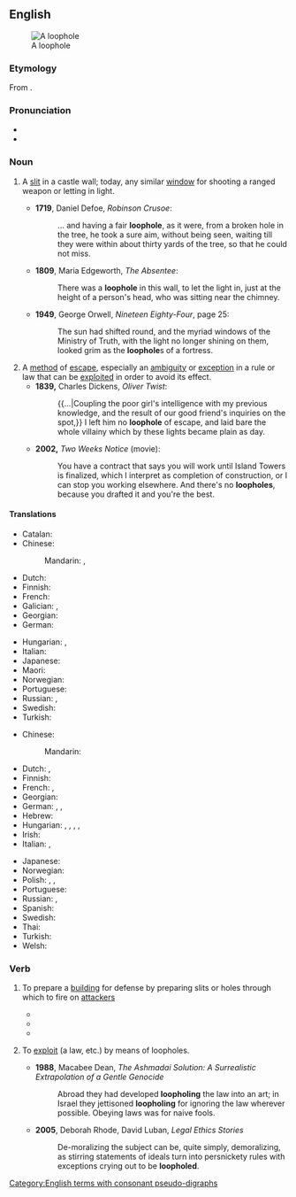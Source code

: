 ==English==
{{wikipedia}}
[[File:Caen chato meurtrière.jpg|thumb|A loophole]]

===Etymology===
From {{inh|en|enm|loupe||opening in a wall}}<!--http://www.etymonline.com/index.php?term=loophole-->.

===Pronunciation===
* {{IPA|/ˈluːphəʊl/|lang=en}}
* {{hyphenation|loop|hole|lang=en}}

===Noun===
{{en-noun}}

# {{lb|en|historical}} A [[slit]] in a castle wall; today, any similar [[window]] for shooting a ranged weapon or letting in light.
#* '''1719''', Daniel Defoe, ''Robinson Crusoe'':
#*: ... and having a fair '''loophole''', as it were, from a broken hole in the tree, he took a sure aim, without being seen, waiting till they were within about thirty yards of the tree, so that he could not miss.
#* '''1809''', Maria Edgeworth, ''The Absentee'':
#*: There was a '''loophole''' in this wall, to let the light in, just at the height of a person's head, who was sitting near the chimney.
#* '''1949''', George Orwell, ''Nineteen Eighty-Four'', page 25:
#*: The sun had shifted round, and the myriad windows of the Ministry of Truth, with the light no longer shining on them, looked grim as the '''loophole'''s of a fortress.
# A [[method]] of [[escape]], especially an [[ambiguity]] or [[exception]] in a rule or law that can be [[exploit]]ed in order to avoid its effect.
#* '''1839,''' Charles Dickens, ''Oliver Twist'':
#*: {{...|Coupling the poor girl's intelligence with my previous knowledge, and the result of our good friend's inquiries on the spot,}} I left him no '''loophole''' of escape, and laid bare the whole villainy which by these lights became plain as day.
#* '''2002,''' ''Two Weeks Notice'' (movie):
#*: You have a contract that says you will work until Island Towers is finalized, which I interpret as completion of construction, or I can stop you working elsewhere. And there's no '''loopholes''', because you drafted it and you're the best.

====Translations====
{{trans-top|slit in a castle wall}}
* Catalan: {{t|ca|espitllera|f}}
* Chinese:
*: Mandarin: {{t+|cmn|槍眼|sc=Hani}}, {{t+|cmn|枪眼|tr=qiāngyǎn|sc=Hani}}
* Dutch: {{t+|nl|schietgat|n}}
* Finnish: {{t|fi|ampuma-aukko}}
* French: {{t+|fr|meurtrière|f}}
* Galician: {{t|gl|seteira|f}}, {{t|gl|troneira|f}}
* Georgian: {{t|ka|ამბრაზურა|sc=Geor}}
* German: {{t+|de|Schießscharte|f}}
{{trans-mid}}
* Hungarian: {{t|hu|lőrés}}, {{t+|hu|kémlelőnyílás}}
* Italian: {{t+|it|feritoia|f}}
* Japanese: {{t|ja|銃眼|tr=じゅうがん, jūgan|sc=Jpan}}
* Maori: {{t|mi|whakarua kōtare}}
* Norwegian: {{t|no|skyteskår|n}}
* Portuguese: {{t+|pt|seteira|f}}
* Russian: {{t+|ru|амбразу́ра|f}}, {{t+|ru|бойни́ца|f}}
* Swedish: {{t|sv|skottglugg|c}}
* Turkish: {{t+|tr|mazgal}}
{{trans-bottom}}

{{trans-top|method of escape}}
* Chinese:
*: Mandarin: {{t+|cmn|漏洞|tr=lòudòng|sc=Hani}}
* Dutch: {{t+|nl|achterdeur}}, {{t+|nl|maas|m|f}}
* Finnish: {{t+|fi|porsaanreikä}}
* French: {{t+|fr|échappatoire|f}}, {{t+|fr|brèche|f}}
* Georgian: {{t|ka|თავის დაძვრენა|sc=Geor}}
* German: {{t+|de|Ausflucht|f}}, {{t|de|Hintertürchen|n}}, {{t+|de|Schlupfloch|n}}
* Hebrew: {{t|he|פרצה|tr=pirtsa}}
* Hungarian: {{t+|hu|kiskapu}}, {{t|hu|joghézag}}, {{t+|hu|kibúvó}}, {{t|hu|jogi kiskapu}}, {{t|hu|jogi kibúvó}}
* Irish: {{t|ga|lúb ar lár|m}}
* Italian: {{t+|it|scappatoia|f}}, {{t+|it|cavillo|m}}
{{trans-mid}}
* Japanese: {{t|ja|抜け道|tr=ぬけみち, nukemichi|sc=Jpan}}
* Norwegian: {{t|no|smutthull|n}}
* Polish: {{t+|pl|luka|f}}, {{t+|pl|kruczek|m}} {{qualifier|colloquial}}, {{t+|pl|furtka|f}} {{qualifier|colloquial}}
* Portuguese: {{t+|pt|brecha}}
* Russian: {{t+|ru|лазе́йка|f}}, {{t+|ru|увёртка|f}}
* Spanish: {{t|es|escapatoria|f}}
* Swedish: {{t+|sv|kryphål|n}}
* Thai: {{t|th|ช่องโหว่}}
* Turkish: {{t+|tr|kaçamak}}
* Welsh: {{t|cy|ffordd ymwared|f}}
{{trans-bottom}}

===Verb===
{{en-verb|loophol}}

# {{lb|en|military|transitive}} To prepare a [[building]] for defense by preparing slits or holes through which to fire on [[attacker]]s
#* {{quote-book|year=1896|author=Arthur Conan Doyle|title=The Exploits Of Brigadier Gerard|chapter=|edition=|url=http://www.gutenberg.org/etext/11247
|passage=The lower windows were barricaded, and the whole building '''loopholed''' for musketry fire.}}
#* {{quote-book|year=1907|author=A. E. W. Mason|title=The Broken Road|chapter=|edition=|url=http://www.gutenberg.org/etext/10755
|passage=The doors were barricaded, the shutters closed upon the windows and '''loopholed''', and provisions were brought in from the outhouses.}}
#* {{quote-book|year=1915|author=W. H. L. Watson|title=Adventures of a Despatch Rider|chapter=|edition=|url=http://www.gutenberg.org/etext/16868|passage=The Germans were '''loopholing''' it for defence.}}
# {{lb|en|transitive}} To [[exploit]] (a law, etc.) by means of loopholes.
#* '''1988''', Macabee Dean, ''The Ashmadai Solution: A Surrealistic Extrapolation of a Gentle Genocide''
#*: Abroad they had developed '''loopholing''' the law into an art; in Israel they jettisoned '''loopholing''' for ignoring the law wherever possible. Obeying laws was for naive fools.
#* '''2005''', Deborah Rhode, ‎David Luban, ''Legal Ethics Stories''
#*: De-moralizing the subject can be, quite simply, demoralizing, as stirring statements of ideals turn into persnickety rules with exceptions crying out to be '''loopholed'''.

[[Category:English terms with consonant pseudo-digraphs]]
